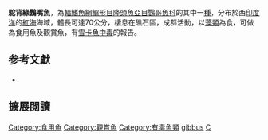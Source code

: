 {{Speciesbox
| status = LC
| status_system = iucn3.1
| genus = Chlorurus
| species = gibbus
| authority = [[Rüppell|Rüppell]], 1829
| synonyms = *''Chlorurus gibbosus''<br /><small>Rüppell, 1829</small>
*''Scarus gibbus''<br /><small>Rüppell, 1829</small>
}}

'''駝背綠鸚嘴魚'''，為[[輻鰭魚綱|輻鰭魚綱]][[鱸形目|鱸形目]][[隆頭魚亞目|隆頭魚亞目]][[鸚哥魚科|鸚哥魚科]]的其中一[[種|種]]，分布於西[[印度洋|印度洋]]的[[紅海|紅海]]海域，體長可達70公分，棲息在礁石區，成群活動，以[[藻類|藻類]]為食，可做為食用魚及觀賞魚，有[[雪卡魚中毒|雪卡魚中毒]]的報告。

== 参考文獻 ==
*{{FishBase_species|genus=Chlorurus|species=gibbus|year=2012|month=7}}

== 擴展閱讀 == 
{{refbegin}}
{{wikispecies-inline|Chlorurus gibbus|駝背綠鸚嘴魚}}
{{refend}}
{{Taxonbar|from=Q3499521}}

[[Category:食用魚|Category:食用魚]]
[[Category:觀賞魚|Category:觀賞魚]]
[[Category:有毒魚類|Category:有毒魚類]]
[[Category:綠鸚嘴魚屬|gibbus]]
[[Category:1829年描述的魚類|C]]


{{鱸形目小作品}}
